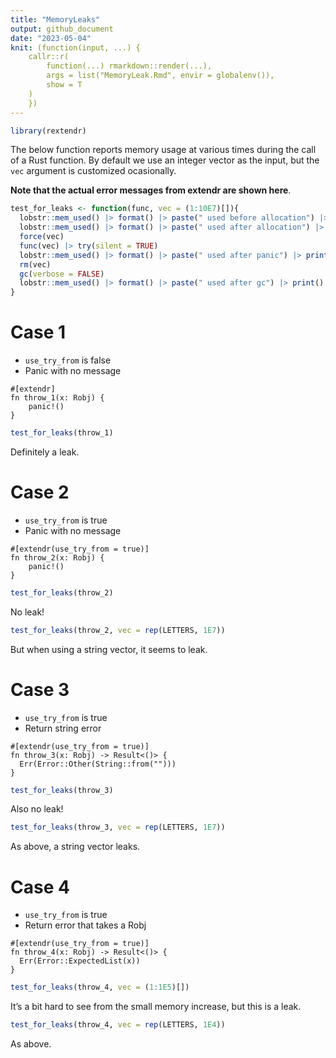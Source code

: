 ```yaml
---
title: "MemoryLeaks"
output: github_document
date: "2023-05-04"
knit: (function(input, ...) {
    callr::r(
        function(...) rmarkdown::render(...),
        args = list("MemoryLeak.Rmd", envir = globalenv()),
        show = T
    )
    })
---
```

```r
library(rextendr)
```

The below function reports memory usage at various times during the call of a Rust function.
By default we use an integer vector as the input, but the `vec` argument is customized ocasionally.

**Note that the actual error messages from extendr are shown here**.
```r
test_for_leaks <- function(func, vec = (1:10E7)[]){
  lobstr::mem_used() |> format() |> paste(" used before allocation") |> print()
  lobstr::mem_used() |> format() |> paste(" used after allocation") |> print()
  force(vec)
  func(vec) |> try(silent = TRUE) 
  lobstr::mem_used() |> format() |> paste(" used after panic") |> print()
  rm(vec)
  gc(verbose = FALSE)
  lobstr::mem_used() |> format() |> paste(" used after gc") |> print()
}
```


# Case 1

* `use_try_from` is false
* Panic with no message

```extendrsrc
#[extendr]
fn throw_1(x: Robj) {
    panic!()
}
```
```r
test_for_leaks(throw_1)
```
Definitely a leak.

# Case 2

* `use_try_from` is true
* Panic with no message

```extendrsrc
#[extendr(use_try_from = true)]
fn throw_2(x: Robj) {
    panic!()
}
```
```r
test_for_leaks(throw_2)
```

No leak!

```r
test_for_leaks(throw_2, vec = rep(LETTERS, 1E7))
```

But when using a string vector, it seems to leak.

# Case 3
* `use_try_from` is true
* Return string error

```extendrsrc
#[extendr(use_try_from = true)]
fn throw_3(x: Robj) -> Result<()> {
  Err(Error::Other(String::from("")))
}
```
```r
test_for_leaks(throw_3)
```

Also no leak!

```r
test_for_leaks(throw_3, vec = rep(LETTERS, 1E7))
```

As above, a string vector leaks.

# Case 4
* `use_try_from` is true
* Return error that takes a Robj

```extendrsrc
#[extendr(use_try_from = true)]
fn throw_4(x: Robj) -> Result<()> {
  Err(Error::ExpectedList(x))
}
```

```r
test_for_leaks(throw_4, vec = (1:1E5)[])
```

It's a bit hard to see from the small memory increase, but this is a leak.

```r
test_for_leaks(throw_4, vec = rep(LETTERS, 1E4))
```

As above.